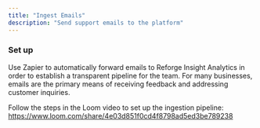 ```yaml
---
title: "Ingest Emails"
description: "Send support emails to the platform"
---
```


### Set up

Use Zapier to automatically forward emails to Reforge Insight Analytics in order to establish a transparent pipeline for the team. For many businesses, emails are the primary means of receiving feedback and addressing customer inquiries. 

Follow the steps in the Loom video to set up the ingestion pipeline: https://www.loom.com/share/4e03d851f0cd4f8798ad5ed3be789238
